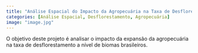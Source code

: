 ```yaml
---
title: "Análise Espacial do Impacto da Agropecuária na Taxa de Desflorestamento dos Biomas Brasileiros"
categories: [Análise Espacial, Desflorestamento, Agropecuária]
image: "image.jpg"
---
```


O objetivo deste projeto é analisar o impacto da expansão da agropecuária na taxa de desflorestamento a nível de biomas brasileiros.
